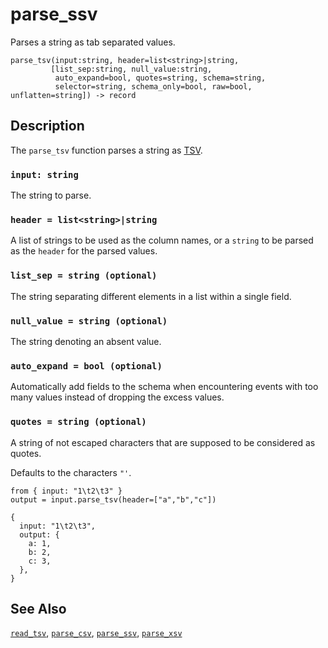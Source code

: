 
# parse_ssv

Parses a string as tab separated values.

```tql
parse_tsv(input:string, header=list<string>|string,
         [list_sep:string, null_value:string,
          auto_expand=bool, quotes=string, schema=string,
          selector=string, schema_only=bool, raw=bool, unflatten=string]) -> record
```

## Description

The `parse_tsv` function parses a string as [TSV](https://en.wikipedia.org/wiki/Tab-separated_values).

### `input: string`

The string to parse.

### `header = list<string>|string`

A list of strings to be used as the column names, or a `string` to be parsed
as the `header` for the parsed values.

### `list_sep = string (optional)`

The string separating different elements in a list within a single field.

### `null_value = string (optional)`

The string denoting an absent value.

### `auto_expand = bool (optional)`

Automatically add fields to the schema when encountering events with too many
values instead of dropping the excess values.

### `quotes = string (optional)`

A string of not escaped characters that are supposed to be considered as quotes.

Defaults to the characters `"'`.

<CommonOptions />


```tql
from { input: "1\t2\t3" }
output = input.parse_tsv(header=["a","b","c"])
```
```tql
{
  input: "1\t2\t3",
  output: {
    a: 1,
    b: 2,
    c: 3,
  },
}
```

## See Also

[`read_tsv`](../operators/read_tsv.mdx), [`parse_csv`](parse_csv.mdx),
[`parse_ssv`](parse_ssv.mdx), [`parse_xsv`](parse_xsv.mdx)
